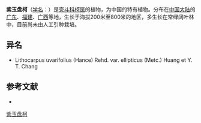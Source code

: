 {{Speciesbox
| name = 紫玉盘柯
| status = 
| status_system = 
| image =
| genus = Lithocarpus
| species = uvariifolius
| authority = (Hance) Rehd.
| subdivision_ranks =[[变种|变种]]
| subdivision =
* 紫玉盘柯 ''L. u.'' var. ''uvariifolius''
* [[卵叶玉盘柯|卵叶玉盘柯]] ''L. u.'' var. ''ellipticus''
}}

'''紫玉盘柯'''（[[学名|学名]]：{{lang|la|''Lithocarpus uvariifolius''}}）是[[壳斗科|壳斗科]][[柯属|柯属]]的植物，为中国的特有植物。分布在[[中国大陆|中国大陆]]的[[广东|广东]]、[[福建|福建]]、[[广西|广西]]等地，生长于海拔200米至800米的地区，多生长在常绿阔叶林中，目前尚未由人工引种栽培。

== 异名 ==
* Lithocarpus uvarifolius (Hance) Rehd. var. ellipticus (Metc.) Huang et Y. T. Chang

== 参考文献 ==
<div class="references-small">
* {{cite web| url =http://www.bioinfo.cn/db05/KmzwSpecies.php?action=view&id=7859| title =紫玉盘柯（原变种）| work =《中国高等植物数据库全库》| publisher =中国科学院微生物研究所| author =昆明植物研究所| accessdate =2009-02-24| archive-date =2016-03-05| archive-url =https://web.archive.org/web/20160305001425/http://www.bioinfo.cn/db05/KmzwSpecies.php?action=view&id=7859| dead-url =yes}}
</div>
{{Taxonbar|from=Q15227319}}

[[Category:柯属|紫玉盘柯]]


{{植物小作品}}